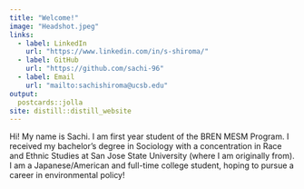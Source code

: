 ```yaml
---
title: "Welcome!"
image: "Headshot.jpeg"
links:
  - label: LinkedIn
    url: "https://www.linkedin.com/in/s-shiroma/"
  - label: GitHub
    url: "https://github.com/sachi-96"
  - label: Email
    url: "mailto:sachishiroma@ucsb.edu"
output:
  postcards::jolla
site: distill::distill_website
---
```

 
Hi! My name is Sachi. I am first year student of the BREN MESM Program. I received my bachelor's degree in Sociology with a concentration in Race and Ethnic Studies at San Jose State University (where I am originally from).  I am a Japanese/American and full-time college student, hoping to pursue a career in environmental policy!


